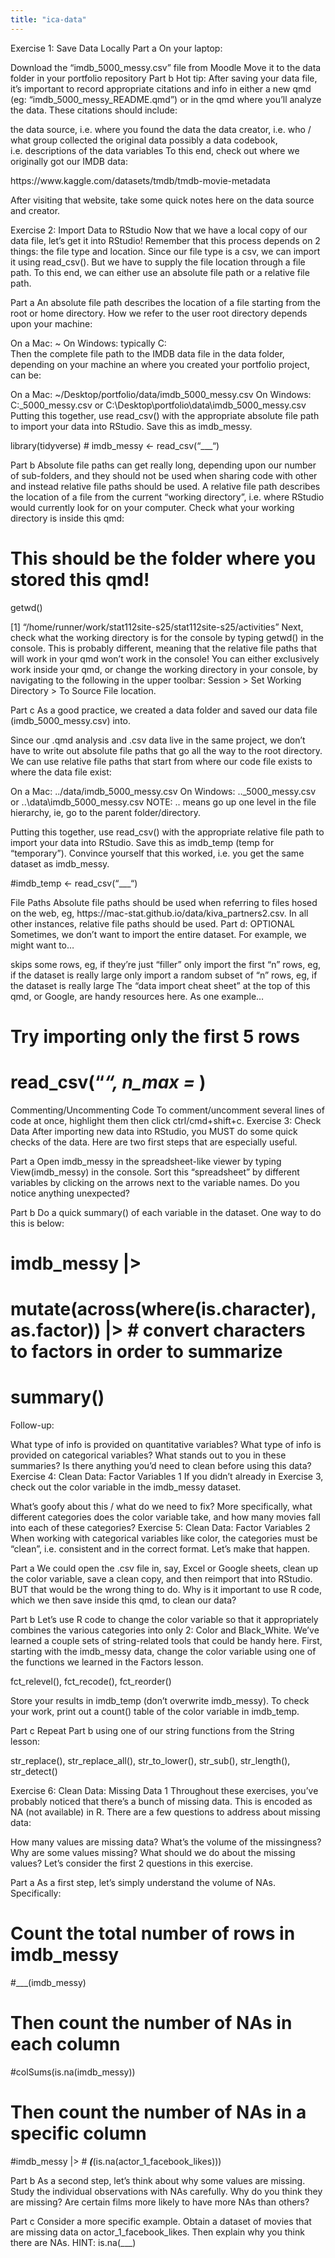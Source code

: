 ```yaml
---
title: "ica-data"
---
```

Exercise 1: Save Data Locally
Part a
On your laptop:

Download the “imdb_5000_messy.csv” file from Moodle
Move it to the data folder in your portfolio repository
Part b
Hot tip: After saving your data file, it’s important to record appropriate citations and info in either a new qmd (eg: “imdb_5000_messy_README.qmd”) or in the qmd where you’ll analyze the data. These citations should include:

the data source, i.e. where you found the data
the data creator, i.e. who / what group collected the original data
possibly a data codebook, i.e. descriptions of the data variables
To this end, check out where we originally got our IMDB data:

https://www.kaggle.com/datasets/tmdb/tmdb-movie-metadata

After visiting that website, take some quick notes here on the data source and creator.

Exercise 2: Import Data to RStudio
Now that we have a local copy of our data file, let’s get it into RStudio! Remember that this process depends on 2 things: the file type and location. Since our file type is a csv, we can import it using read_csv(). But we have to supply the file location through a file path. To this end, we can either use an absolute file path or a relative file path.

Part a
An absolute file path describes the location of a file starting from the root or home directory. How we refer to the user root directory depends upon your machine:

On a Mac: ~
On Windows: typically C:\
Then the complete file path to the IMDB data file in the data folder, depending on your machine an where you created your portfolio project, can be:

On a Mac: ~/Desktop/portfolio/data/imdb_5000_messy.csv
On Windows: C:\Desktop\portfolio\data\imdb_5000_messy.csv or C:\\Desktop\\portfolio\\data\\imdb_5000_messy.csv
Putting this together, use read_csv() with the appropriate absolute file path to import your data into RStudio. Save this as imdb_messy.

library(tidyverse)
# imdb_messy <- read_csv("___")

Part b
Absolute file paths can get really long, depending upon our number of sub-folders, and they should not be used when sharing code with other and instead relative file paths should be used. A relative file path describes the location of a file from the current “working directory”, i.e. where RStudio would currently look for on your computer. Check what your working directory is inside this qmd:

# This should be the folder where you stored this qmd!
getwd()

[1] "/home/runner/work/stat112site-s25/stat112site-s25/activities"
Next, check what the working directory is for the console by typing getwd() in the console. This is probably different, meaning that the relative file paths that will work in your qmd won’t work in the console! You can either exclusively work inside your qmd, or change the working directory in your console, by navigating to the following in the upper toolbar: Session > Set Working Directory > To Source File location.

Part c
As a good practice, we created a data folder and saved our data file (imdb_5000_messy.csv) into.

Since our .qmd analysis and .csv data live in the same project, we don’t have to write out absolute file paths that go all the way to the root directory. We can use relative file paths that start from where our code file exists to where the data file exist:

On a Mac: ../data/imdb_5000_messy.csv
On Windows: ..\data\imdb_5000_messy.csv or ..\\data\\imdb_5000_messy.csv
NOTE: .. means go up one level in the file hierarchy, ie, go to the parent folder/directory.

Putting this together, use read_csv() with the appropriate relative file path to import your data into RStudio. Save this as imdb_temp (temp for “temporary”). Convince yourself that this worked, i.e. you get the same dataset as imdb_messy.

#imdb_temp <- read_csv("___")

File Paths
Absolute file paths should be used when referring to files hosed on the web, eg, https://mac-stat.github.io/data/kiva_partners2.csv. In all other instances, relative file paths should be used.
Part d: OPTIONAL
Sometimes, we don’t want to import the entire dataset. For example, we might want to…

skips some rows, eg, if they’re just “filler”
only import the first “n” rows, eg, if the dataset is really large
only import a random subset of “n” rows, eg, if the dataset is really large
The “data import cheat sheet” at the top of this qmd, or Google, are handy resources here. As one example…

# Try importing only the first 5 rows
# read_csv("___", n_max = ___)

Commenting/Uncommenting Code
To comment/uncomment several lines of code at once, highlight them then click ctrl/cmd+shift+c.
Exercise 3: Check Data
After importing new data into RStudio, you MUST do some quick checks of the data. Here are two first steps that are especially useful.

Part a
Open imdb_messy in the spreadsheet-like viewer by typing View(imdb_messy) in the console. Sort this “spreadsheet” by different variables by clicking on the arrows next to the variable names. Do you notice anything unexpected?

Part b
Do a quick summary() of each variable in the dataset. One way to do this is below:

# imdb_messy |>
#   mutate(across(where(is.character), as.factor)) |>  # convert characters to factors in order to summarize
#   summary()

Follow-up:

What type of info is provided on quantitative variables?
What type of info is provided on categorical variables?
What stands out to you in these summaries? Is there anything you’d need to clean before using this data?
Exercise 4: Clean Data: Factor Variables 1
If you didn’t already in Exercise 3, check out the color variable in the imdb_messy dataset.

What’s goofy about this / what do we need to fix?
More specifically, what different categories does the color variable take, and how many movies fall into each of these categories?
Exercise 5: Clean Data: Factor Variables 2
When working with categorical variables like color, the categories must be “clean”, i.e. consistent and in the correct format. Let’s make that happen.

Part a
We could open the .csv file in, say, Excel or Google sheets, clean up the color variable, save a clean copy, and then reimport that into RStudio. BUT that would be the wrong thing to do. Why is it important to use R code, which we then save inside this qmd, to clean our data?

Part b
Let’s use R code to change the color variable so that it appropriately combines the various categories into only 2: Color and Black_White. We’ve learned a couple sets of string-related tools that could be handy here. First, starting with the imdb_messy data, change the color variable using one of the functions we learned in the Factors lesson.

fct_relevel(), fct_recode(), fct_reorder()

Store your results in imdb_temp (don’t overwrite imdb_messy). To check your work, print out a count() table of the color variable in imdb_temp.

Part c
Repeat Part b using one of our string functions from the String lesson:

str_replace(), str_replace_all(), str_to_lower(), str_sub(), str_length(), str_detect()

Exercise 6: Clean Data: Missing Data 1
Throughout these exercises, you’ve probably noticed that there’s a bunch of missing data. This is encoded as NA (not available) in R. There are a few questions to address about missing data:

How many values are missing data? What’s the volume of the missingness?
Why are some values missing?
What should we do about the missing values?
Let’s consider the first 2 questions in this exercise.

Part a
As a first step, let’s simply understand the volume of NAs. Specifically:

# Count the total number of rows in imdb_messy
#___(imdb_messy)

# Then count the number of NAs in each column
#colSums(is.na(imdb_messy))

# Then count the number of NAs in a specific column
#imdb_messy |> 
#  ___(___(is.na(actor_1_facebook_likes)))

Part b
As a second step, let’s think about why some values are missing. Study the individual observations with NAs carefully. Why do you think they are missing? Are certain films more likely to have more NAs than others?

Part c
Consider a more specific example. Obtain a dataset of movies that are missing data on actor_1_facebook_likes. Then explain why you think there are NAs. HINT: is.na(___)
